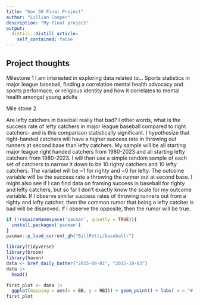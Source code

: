 ```yaml
---
title: "Gov 50 Final Project"
author: "Lillian Cooper"
description: "My final project"
output:
  distill::distill_article:
    self_contained: false
---
```




## Project thoughts

Milestone 1
I am interested in exploring data related to... Sports statistics in major league baseball, finding a correlation mental health advocacy and sports performace, or religious identity and how it correlates to mental health amongst young adults 

Mile stone 2

Are lefty catchers in baseball really that bad? I other words, what is the success rate of lefty catchers in major league baseball compared to right catchers- and is this comparison statistically significant. 
I hypothesize that right-handed catchers will have a higher success rate in throwing out runners at second base than lefty catchers. 
My sample will be all starting major league right handed catchers from 1980-2023 and all starting lefty catchers from 1980-2023. I will then use a simple random sample of each set of catchers to narrow it down to be 10 righty catchers and 10 lefty catchers. The variabel will be =1 for righty and =0 for lefty.
The outcome variable will be the success rate a throwing the runner out at second base. I might also see if I can find data on framing success in baseball for righty and lefty catchers, but so far I don't exactly know the scale for my outcome variable.
If I observe similar success rates of throwing runners out from a righty and lefty catcher, then the common rumor that being a lefty catcher is bad will be disproved. If I observe the opposite, then the rumor will be true.

```r
if (!requireNamespace('pacman', quietly = TRUE)){
  install.packages('pacman')
}
pacman::p_load_current_gh("BillPetti/baseballr")
```

```r
library(tidyverse)
library(broom)
library(haven)
data <- bref_daily_batter("2015-08-01", "2015-10-03") 
data |>
  head()
```

```r
first_plot <- data |>
  ggplot(mapping = aes(x = BB, y = RBI)) + geom_point() + labs( x = "# of Walks Aug.- Oct. 2015", y = "# of RBIs Aug.- Oct. 2015")
first_plot
  

```

